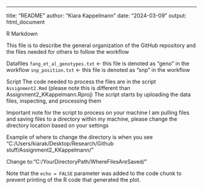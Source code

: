 ---
title: "README"
author: "Kiara Kappelmann"
date: "2024-03-09"
output: html_document

R Markdown

This file is to describe the general organization of the GitHub repository and the files needed for others to follow the workflow

Datafiles
`fang_et_al_genotypes.txt` <- this file is denoted as "geno" in the workflow
`snp_position.txt` <- this file is denoted as "snp" in the workflow

Script
The code needed to process the files are in the script `Assignment2.Rmd` (please note this is different than Assignment2_KKappelmann.Rproj)
The script starts by uploading the data files, inspecting, and processing them

Important note for the script to process on your machine
I am pulling files and saving files to a directory within my machine, please change the directory location based on your settings

Example of where to change the directory is when you see "C:/Users/kiarak/Desktop/Research/Github stuff/Assignment2_KKappelmann/"

Change to:"C:/YourDirectoryPath/WhereFilesAreSaved/"



Note that the `echo = FALSE` parameter was added to the code chunk to prevent printing of the R code that generated the plot.
